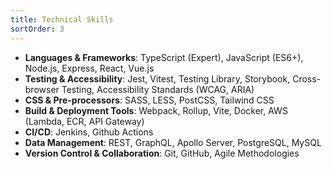 ```yaml
---
title: Technical Skills
sortOrder: 3
---
```



* **Languages & Frameworks**: TypeScript (Expert), JavaScript (ES6+), Node.js, Express, React, Vue.js
* **Testing & Accessibility**: Jest, Vitest, Testing Library, Storybook, Cross-browser Testing, Accessibility Standards (WCAG, ARIA)
* **CSS & Pre-processors**: SASS, LESS, PostCSS, Tailwind CSS
* **Build & Deployment Tools**: Webpack, Rollup, Vite, Docker, AWS (Lambda, ECR, API Gateway)
* **CI/CD**: Jenkins, Github Actions
* **Data Management**: REST, GraphQL, Apollo Server, PostgreSQL, MySQL
* **Version Control & Collaboration**: Git, GitHub, Agile Methodologies
